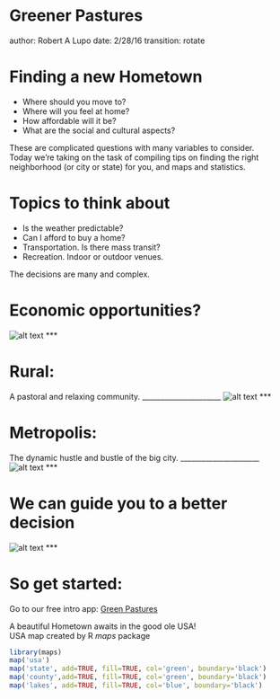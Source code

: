 Greener Pastures
========================================================
author: Robert A Lupo
date: 2/28/16
transition: rotate

Finding a new Hometown
========================================================

- Where should you move to?
- Where will you feel at home?
- How affordable will it be?
- What are the social and cultural aspects?

These are complicated questions with many variables to consider.  
Today we're taking on the task of compiling tips on finding the right neighborhood (or city or state) for you, and maps and statistics.  


Topics to think about
========================================================

- Is the weather predictable?
- Can I afford to buy a home?
- Transportation. Is there mass transit?
- Recreation. Indoor or outdoor venues. 

The decisions are many and complex.

Economic opportunities?
========================================================
![alt text](img02.png)
***



Rural: 
====================================
A pastoral and relaxing community.
______________________
![alt text](img02.jpg)
***




Metropolis:
====================================
The dynamic hustle and bustle of the big city.
______________________
![alt text](img01.jpg)
***


We can guide you to a better decision 
========================================================
![alt text](img01.png)
***



So get started:
=======================================================
Go to our free intro app: [Green Pastures](https://boblupo.shinyapps.io/Shiny/)

A beautiful Hometown awaits in the good ole USA!  
USA map created by R *maps* package
```r
library(maps)
map('usa')
map('state', add=TRUE, fill=TRUE, col='green', boundary='black')
map('county',add=TRUE, fill=TRUE, col='green', boundary='black')
map('lakes', add=TRUE, fill=TRUE, col='blue', boundary='black')
```

